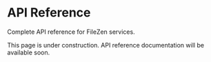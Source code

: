 # API Reference

Complete API reference for FileZen services.

This page is under construction. API reference documentation will be available soon. 